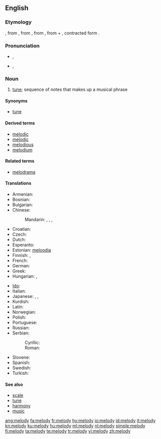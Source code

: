 {{also|Melody}}
==English==
{{wikipedia}}

===Etymology===
{{etyl|enm}} {{term|melodie|lang=enm}}, from {{etyl|fro}} {{term|melodie|lang=fro}}, from {{etyl|la}} {{term|melodia|lang=la}}, from {{etyl|grc}} {{term|sc=polytonic|μελῳδία|tr=melōidiā||singing, chanting|lang=grc}}, from {{term|sc=polytonic|μέλος|tr=mélos||musical phrase|lang=grc}} + {{term|sc=polytonic|ἀοιδή|tr=aoidḗ||song|lang=grc}}, contracted form {{term|sc=polytonic|ᾠδή|tr=ōidḗ|lang=grc}}.

===Pronunciation===
* {{a|GenAm}} {{IPA|/ˈmɛlədi/}}, {{SAMPA|/"mEl@di/}}
*: {{audio|en-us-melody.ogg|Audio (US)}}
* {{a|RP}} {{IPA|/ˈmelədi/}}, {{SAMPA|/"mel@di/}}

===Noun===
{{en-noun|melod|ies}}

# [[tune]]; sequence of notes that makes up a musical phrase

====Synonyms====
* {{sense|sequence of notes that makes up a musical phrase}} [[tune]]

====Derived terms====
* [[melodic]]
* [[melodic]]
* [[melodious]]
* [[melodium]]<!-- possibly a trade name -->

====Related terms====
* [[melodrama]]

====Translations====
{{trans-top|sequence of notes that makes up a musical phrase}}
* Armenian: {{t-|hy|մեղեդի|tr=meġedi}}
* Bosnian: {{t-|bs|melodija|f}}
* Bulgarian: {{t+|bg|мелодия|f|tr=melodija}}
* Chinese:
*: Mandarin: {{t-|cmn|曲調|sc=Hani}}, {{t-|cmn|曲调|tr=qǔdiào|sc=Hani}}, {{t-|cmn|曲子|tr=qǔzi|sc=Hani}}, {{t-|cmn|歌曲|tr=gēqǔ|sc=Hani}}
* Croatian: {{t-|hr|melodija|f|alt=mèlōdija}}
* Czech: {{t-|cs|melodie|f}}
* Dutch: {{t+|nl|melodie|f}}
* Esperanto: {{t-|eo|melodio|xs=Esperanto}}
* Estonian: [[meloodia]]
* Finnish: {{t-|fi|melodia}}, {{t+|fi|sävel}}
* French: {{t+|fr|mélodie|f}}
* German: {{t+|de|Melodie|f}}
* Greek: {{t+|el|μελωδία|f|tr=melodía}}
* Hungarian: {{t+|hu|dallam}}, {{t+|hu|melódia}}
{{trans-mid}}
* [[Ido]]: {{t+|io|melodio|xs=Ido}}
* Italian: {{t-|it|melodia|f}}
* Japanese: {{t-|ja|歌曲}}, {{t-|ja|調べ}}, {{t+|ja|旋律}}
* Kurdish: {{t+|ku|ئاواز|sc=ku-Arab}}
* Latin: {{t-|la|melodia}}
* Norwegian: {{t+|no|melodi|m}}
* Polish: {{t+|pl|melodia|f}}
* Portuguese: {{t+|pt|melodia|f}}
* Russian: {{t|ru|мелодия|f|tr=m'elódija}}
* Serbian:
*: Cyrillic: {{t-|sr|мелодија|f|sc=Cyrl}}
*: Roman: {{t-|sr|melodija|f}}
* Slovene: {{t-|sl|melodija|f}}
* Spanish: {{t-|es|melodía|f}}
* Swedish: {{t+|sv|melodi|c}}
* Turkish: {{t+|tr|melodi}}
{{trans-bottom}}

====See also====
* [[scale]]
* [[tune]]
* [[harmony]]
* [[music]]

[[ang:melody]]
[[fa:melody]]
[[fr:melody]]
[[hy:melody]]
[[io:melody]]
[[id:melody]]
[[it:melody]]
[[kn:melody]]
[[ku:melody]]
[[hu:melody]]
[[ml:melody]]
[[nl:melody]]
[[simple:melody]]
[[fi:melody]]
[[ta:melody]]
[[te:melody]]
[[tr:melody]]
[[vi:melody]]
[[zh:melody]]